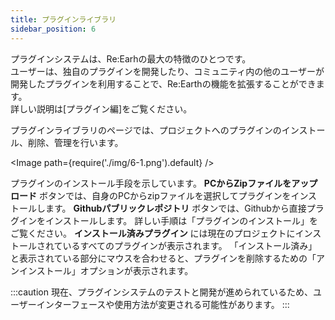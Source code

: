 ```yaml
---
title: プラグインライブラリ
sidebar_position: 6
---
```


プラグインシステムは、Re:Earhの最大の特徴のひとつです。  
ユーザーは、独自のプラグインを開発したり、コミュニティ内の他のユーザーが開発したプラグインを利用することで、Re:Earthの機能を拡張することができます。  
詳しい説明は[プラグイン編]をご覧ください。


プラグインライブラリのページでは、プロジェクトへのプラグインのインストール、削除、管理を行います。


<Image path={require('./img/6-1.png').default} />

<Order>
  <List>
    プラグインのインストール手段を示しています。
  </List>
  <List>
    <strong>PCからZipファイルをアップロード</strong> ボタンでは、自身のPCからzipファイルを選択してプラグインをインストールします。
  </List>
  <List>
    <strong>Githubパブリックレポジトリ</strong> ボタンでは、Githubから直接プラグインをインストールします。
  </List>
  詳しい手順は「プラグインのインストール」をご覧ください。
  <List>
    <strong>インストール済みプラグイン</strong> には現在のプロジェクトにインストールされているすべてのプラグインが表示されます。
  </List>
  <List>
    「インストール済み」と表示されている部分にマウスを合わせると、プラグインを削除するための「アンインストール」オプションが表示されます。
  </List>
</Order>

:::caution
現在、プラグインシステムのテストと開発が進められているため、ユーザーインターフェースや使用方法が変更される可能性があります。
:::
